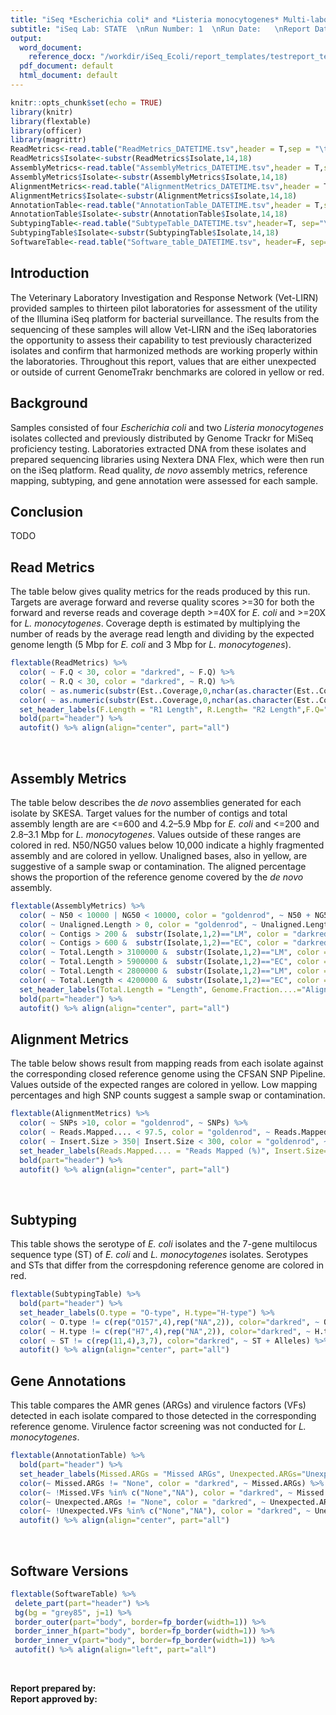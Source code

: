 ```yaml
---
title: "iSeq *Escherichia coli* and *Listeria monocytogenes* Multi-laboratory Validation"
subtitle: "iSeq Lab: STATE  \nRun Number: 1  \nRun Date:   \nReport Date: `r format(Sys.time(), '%B %d, %Y')`"
output:
  word_document: 
    reference_docx: "/workdir/iSeq_Ecoli/report_templates/testreport_template.docx"
  pdf_document: default
  html_document: default
---
```


```r
knitr::opts_chunk$set(echo = TRUE)
library(knitr)
library(flextable)
library(officer)
library(magrittr)
ReadMetrics<-read.table("ReadMetrics_DATETIME.tsv",header = T,sep = "\t",check.names=T)
ReadMetrics$Isolate<-substr(ReadMetrics$Isolate,14,18)
AssemblyMetrics<-read.table("AssemblyMetrics_DATETIME.tsv",header = T,sep = "\t",check.names=T)
AssemblyMetrics$Isolate<-substr(AssemblyMetrics$Isolate,14,18)
AlignmentMetrics<-read.table("AlignmentMetrics_DATETIME.tsv",header = T,sep = "\t",check.names=T)
AlignmentMetrics$Isolate<-substr(AlignmentMetrics$Isolate,14,18)
AnnotationTable<-read.table("AnnotationTable_DATETIME.tsv",header = T,sep = "\t",check.names=T)
AnnotationTable$Isolate<-substr(AnnotationTable$Isolate,14,18)
SubtypingTable<-read.table("SubtypeTable_DATETIME.tsv",header=T, sep="\t",check.names=T)
SubtypingTable$Isolate<-substr(SubtypingTable$Isolate,14,18)
SoftwareTable<-read.table("Software_table_DATETIME.tsv", header=F, sep="\t")

```
## Introduction
The Veterinary Laboratory Investigation and Response Network (Vet-LIRN) provided samples to thirteen pilot laboratories for assessment of the utility of the Illumina iSeq platform for bacterial surveillance. The results from the sequencing of these samples will allow Vet-LIRN and the iSeq laboratories the opportunity to assess their capability to test previously characterized isolates and confirm that harmonized methods are working properly within the laboratories. Throughout this report, values that are either unexpected or outside of current GenomeTrakr benchmarks are colored in yellow or red.

## Background
Samples consisted of four *Escherichia coli* and two *Listeria monocytogenes* isolates collected and previously distributed by Genome Trackr for MiSeq proficiency testing. Laboratories extracted DNA from these isolates and prepared sequencing libraries using Nextera DNA Flex, which were then run on the iSeq platform. Read quality, *de novo* assembly metrics, reference mapping, subtyping, and gene annotation were assessed for each sample.

## Conclusion
TODO

##### 

## Read Metrics
The table below gives quality metrics for the reads produced by this run. Targets are average forward and reverse quality scores >=30 for both the forward and reverse reads and coverage depth >=40X  for *E. coli* and >=20X for *L. monocytogenes*. Coverage depth is estimated by multiplying the number of reads by the average read length and dividing by the expected genome length (5 Mbp for *E. coli* and 3 Mbp for *L. monocytogenes*). 
```r

flextable(ReadMetrics) %>% 
  color( ~ F.Q < 30, color = "darkred", ~ F.Q) %>%
  color( ~ R.Q < 30, color = "darkred", ~ R.Q) %>%
  color( ~ as.numeric(substr(Est..Coverage,0,nchar(as.character(Est..Coverage))-1))<40 & substr(Isolate,1,2)=="EC", color = "darkred", ~ Est..Coverage) %>%
  color( ~ as.numeric(substr(Est..Coverage,0,nchar(as.character(Est..Coverage))-1))<20 & substr(Isolate,1,2)=="LM", color = "darkred", ~ Est..Coverage) %>%
  set_header_labels(F.Length = "R1 Length", R.Length= "R2 Length",F.Q="R1 Quality", R.Q = "R2 Quality", Est..Coverage = "Est. Depth") %>%
  bold(part="header") %>%
  autofit() %>% align(align="center", part="all")
```
  
\   \   
  

## Assembly Metrics
The table below describes the *de novo* assemblies generated for each isolate by SKESA. Target values for the number of contigs and total assembly length are are <=600 and 4.2--5.9 Mbp for *E. coli* and <=200 and 2.8--3.1 Mbp for *L. monocytogenes*. Values outside of these ranges are colored in red. N50/NG50 values below 10,000 indicate a highly fragmented assembly and are colored in yellow. Unaligned bases, also in yellow, are suggestive of a sample swap or contamination. The aligned percentage shows the proportion of the reference genome covered by the *de novo* assembly. 
```r

flextable(AssemblyMetrics) %>%
  color( ~ N50 < 10000 | NG50 < 10000, color = "goldenrod", ~ N50 + NG50) %>%
  color( ~ Unaligned.Length > 0, color = "goldenrod", ~ Unaligned.Length) %>%
  color( ~ Contigs > 200 &  substr(Isolate,1,2)=="LM", color = "darkred", ~ Contigs) %>%
  color( ~ Contigs > 600 &  substr(Isolate,1,2)=="EC", color = "darkred", ~ Contigs) %>%
  color( ~ Total.Length > 3100000 &  substr(Isolate,1,2)=="LM", color = "darkred", ~ Total.Length) %>%
  color( ~ Total.Length > 5900000 &  substr(Isolate,1,2)=="EC", color = "darkred", ~ Total.Length) %>%
  color( ~ Total.Length < 2800000 &  substr(Isolate,1,2)=="LM", color = "darkred", ~ Total.Length) %>%
  color( ~ Total.Length < 4200000 &  substr(Isolate,1,2)=="EC", color = "darkred", ~ Total.Length) %>%
  set_header_labels(Total.Length = "Length", Genome.Fraction....="Aligned Pct.", Unaligned.Length="Unaligned Bases") %>%
  bold(part="header") %>%
  autofit() %>% align(align="center", part="all")
```

##### 
## Alignment Metrics
The table below shows result from mapping reads from each isolate against the corresponding closed reference genome using the CFSAN SNP Pipeline. Values outside of the expected ranges are colored in yellow. Low mapping percentages and high SNP counts suggest a sample swap or contamination. 
```r

flextable(AlignmentMetrics) %>%
  color( ~ SNPs >10, color = "goldenrod", ~ SNPs) %>%
  color( ~ Reads.Mapped.... < 97.5, color = "goldenrod", ~ Reads.Mapped....) %>%
  color( ~ Insert.Size > 350| Insert.Size < 300, color = "goldenrod", ~ Insert.Size) %>%
  set_header_labels(Reads.Mapped.... = "Reads Mapped (%)", Insert.Size="Insert Size", Read.Depth="Read Depth") %>%
  bold(part="header") %>%
  autofit() %>% align(align="center", part="all")
```
  
\  \   
  

## Subtyping
This table shows the serotype of *E. coli* isolates and the 7-gene multilocus sequence type (ST) of *E. coli* and *L. monocytogenes* isolates. Serotypes and STs that differ from the correspdoning reference genome are colored in red.
```r

flextable(SubtypingTable) %>%
  bold(part="header") %>%
  set_header_labels(O.type = "O-type", H.type="H-type") %>%
  color( ~ O.type != c(rep("O157",4),rep("NA",2)), color="darkred", ~ O.type) %>%
  color( ~ H.type != c(rep("H7",4),rep("NA",2)), color="darkred", ~ H.type) %>%
  color( ~ ST != c(rep(11,4),3,7), color="darkred", ~ ST + Alleles) %>%
  autofit() %>% align(align="center", part="all")
```

##### 
## Gene Annotations
This table compares the AMR genes (ARGs) and virulence factors (VFs) detected in each isolate compared to those detected in the corresponding reference genome. Virulence factor screening was not conducted for *L. monocytogenes*.
```r
flextable(AnnotationTable) %>%
  bold(part="header") %>%
  set_header_labels(Missed.ARGs = "Missed ARGs", Unexpected.ARGs="Unexpected ARGs",Missed.VFs = "Missed VFs", Unexpected.VFs="Unexpected VFs") %>%
  color(~ Missed.ARGs != "None", color = "darkred", ~ Missed.ARGs) %>%
  color(~ !Missed.VFs %in% c("None","NA"), color = "darkred", ~ Missed.VFs) %>%
  color(~ Unexpected.ARGs != "None", color = "darkred", ~ Unexpected.ARGs) %>%
  color(~ !Unexpected.VFs %in% c("None","NA"), color = "darkred", ~ Unexpected.VFs) %>%
  autofit() %>% align(align="center", part="all")
```
  
 \  \  
  

## Software Versions
   
   
```r

flextable(SoftwareTable) %>%
 delete_part(part="header") %>% 
 bg(bg = "grey85", j=1) %>%
 border_outer(part="body", border=fp_border(width=1)) %>%
 border_inner_h(part="body", border=fp_border(width=1)) %>%
 border_inner_v(part="body", border=fp_border(width=1)) %>%
 autofit() %>% align(align="left", part="all")
```
  
\  \   
  

**Report prepared by:**  
**Report approved by:**  
